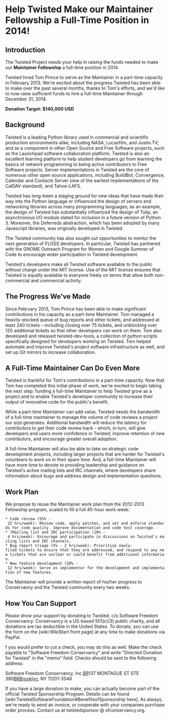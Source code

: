 = ﻿Help Twisted Make our Maintainer Fellowship a Full-Time Position in 2014! =
== Introduction ==
The Twisted Project needs your help in raising the funds needed to make our '''Maintainer Fellowship''' a full-time position in 2014.  

Twisted hired Tom Prince to serve as the Maintainer in a part-time capacity in February 2013.  We're excited about the progress Twisted has been able to make over the past several months, thanks to Tom's efforts, and we'd like to now raise sufficient funds to hire a full-time Maintainer through December 31, 2014.   

'''Donation Target:  $140,000 USD '''

== Background ==
Twisted is a leading Python library used in commercial and scientific production environments alike, including NASA, Lucasfilm, and Justin.TV; and as a component in other Open Source and Free Software projects, such as the Launchpad software collaboration platform. Twisted is also an excellent learning platform to help student developers go from learning the basics of network programming to being active contributors to Free Software projects.  Server implementations in Twisted are the core of numerous other open source applications, including BuildBot, Convergence, Calendar and Contacts Server (one of the earliest implementations of the CalDAV standard), and Tahoe-LAFS. 

Twisted has long-been a staging ground for new ideas that have made their way into the Python language or influenced the design of servers and networking libraries across many programming languages; as an example, the design of Twisted has substantially influenced the design of Tulip, an asynchronous I/O module slated for inclusion in a future version of Python 3.  Moreover, the Deferreds abstraction, which has been adopted by many Javascript libraries, was originally developed in Twisted.

The Twisted community has also sought out opportunities to mentor the next generation of FLOSS developers.  In particular, Twisted has partnered with the GNOME Outreach Program for Women and Google Summer of Code to encourage wider participation in Twisted development. 

Twisted's developers make all Twisted software available to the public without charge under the MIT license.  Use of the MIT license ensures that Twisted is equally available to everyone freely on terms that allow both non-commercial and commercial activity. 

== The Progress We've Made ==
Since February 2013, Tom Prince has been able to make significant contributions in his capacity as a part-time Maintainer.  Tom managed a heavily-stocked queue of bug reports and other tickets, and addressed at least 240 tickets – including closing over 75 tickets, and unblocking over 120 additional tickets so that other developers can work on them.  Tom also developed and released twisted-dev-tools, a collection of python scripts specifically designed for developers working on Twisted.  Tom helped automate and improve Twisted's project software infrastructure as well, and set up Git mirrors to increase collaboration. 

== A Full-Time Maintainer Can Do Even More ==
Twisted is thankful for Tom's contributions in a part-time capacity.  Now that Tom has completed this initial phase of work, we're excited to begin taking the next step:  funding a full-time Maintainer to help Twisted grow as a project and to enable Twisted's developer community to increase their output of innovative code for the public's benefit. 

While a part-time Maintainer can add value, Twisted needs the bandwidth of a full-time maintainer to manage the volume of code reviews a project our size generates.  Additional bandwidth will reduce the latency for contributors to get their code review back - which, in turn, will give developers and users more confidence in Twisted, improve retention of new contributors, and encourage greater overall adoption. 

A full-time Maintainer will also be able to take on strategic code development projects, including larger projects that are harder for Twisted's volunteers to work on in their spare time.  And, a full-time Maintainer will have more time to devote to providing leadership and guidance on Twisted's active mailing lists and IRC channels, where developers share information about bugs and address design and implementation questions.  

== Work Plan ==

We propose to reuse the Maintainer work plan from the 2012-2013 Fellowship program, scaled to fill a full 40-hour work week:
 * Code review (55% - 22 hrs/week): Review code, apply patches, and set and enforce standards for code quality. Improve documentation and code test coverage. 
 * (Mailing list and IRC participation (10% - 4 hrs/week): Encourage and participate in discussions on Twisted's mailing lists and IRC channels. 
 * Bug report triage (5% - 2 hrs/week): Prioritize newly-filed tickets to ensure that they are addressed, and respond to any new tickets that are unclear or could benefit from additional information.
 * New feature development (30% - 12 hrs/week): Serve as implementor for the development and implementation of new features. 

The Maintainer will provide a written report of his/her progress to Conservancy and the Twisted community every two weeks. 

== How You Can Support ==

Please show your support by donating to Twisted, c/o Software Freedom Conservancy.  Conservancy is a US-based 501(c)(3) public charity, and all donations are tax deductible in the United States.  
To donate, you can use the form on the [wiki:WikiStart front page] at any time to make donations via PayPal.

f you would prefer to cut a check, you may do this as well. Make the check payable to "Software Freedom Conservancy" and write "Directed Donation for Twisted" in the "memo" field. Checks should be sent to the following address: 

Software Freedom Conservancy, Inc.[[BR]]137 MONTAGUE ST STE 380[[BR]]Brooklyn, NY 11201-3548 

If you have a large donation to make, you can actually become part of the official Twisted Sponsorship Program.  Details can be found [wiki:TwistedSoftwareFoundation#BenefitsofSponsorship here].  As always, we're ready to send an invoice, or cooperate with your companies purchase order process.  Contact us at twistedsponsor @ sfconservancy.org.